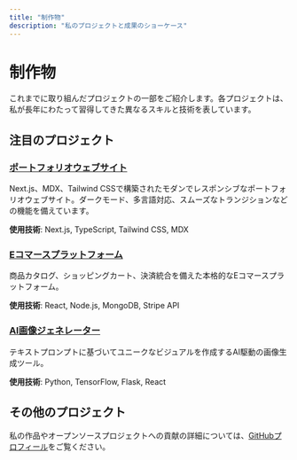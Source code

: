```yaml
---
title: "制作物"
description: "私のプロジェクトと成果のショーケース"
---
```


# 制作物

これまでに取り組んだプロジェクトの一部をご紹介します。各プロジェクトは、私が長年にわたって習得してきた異なるスキルと技術を表しています。

## 注目のプロジェクト

### [ポートフォリオウェブサイト](/ja/work/project1)

Next.js、MDX、Tailwind CSSで構築されたモダンでレスポンシブなポートフォリオウェブサイト。ダークモード、多言語対応、スムーズなトランジションなどの機能を備えています。

**使用技術**: Next.js, TypeScript, Tailwind CSS, MDX

### [Eコマースプラットフォーム](#)

商品カタログ、ショッピングカート、決済統合を備えた本格的なEコマースプラットフォーム。

**使用技術**: React, Node.js, MongoDB, Stripe API

### [AI画像ジェネレーター](#)

テキストプロンプトに基づいてユニークなビジュアルを作成するAI駆動の画像生成ツール。

**使用技術**: Python, TensorFlow, Flask, React

## その他のプロジェクト

私の作品やオープンソースプロジェクトへの貢献の詳細については、[GitHubプロフィール](https://github.com)をご覧ください。
